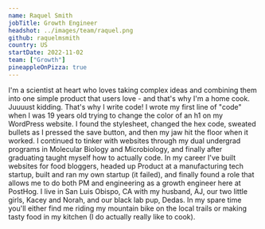 ```yaml
---
name: Raquel Smith
jobTitle: Growth Engineer
headshot: ../images/team/raquel.png
github: raquelmsmith
country: US
startDate: 2022-11-02
team: ["Growth"]
pineappleOnPizza: true
---
```


I'm a scientist at heart who loves taking complex ideas and combining them into one simple product that users love - and that's why I'm a home cook.
Juuuust kidding. That's why I write code! I wrote my first line of "code" when I was 19 years old trying to change the color of an h1 on my WordPress website. I found the stylesheet, changed the hex code, sweated bullets as I pressed the save button, and then my jaw hit the floor when it worked. I continued to tinker with websites through my dual undergrad programs in Molecular Biology and Microbiology, and finally after graduating taught myself how to actually code.
In my career I've built websites for food bloggers, headed up Product at a manufacturing tech startup, built and ran my own startup (it failed), and finally found a role that allows me to do both PM and engineering as a growth engineer here at PostHog.
I live in San Luis Obispo, CA with my husband, AJ, our two little girls, Kacey and Norah, and our black lab pup, Dedas. In my spare time you'll either find me riding my mountain bike on the local trails or making tasty food in my kitchen (I do actually really like to cook).